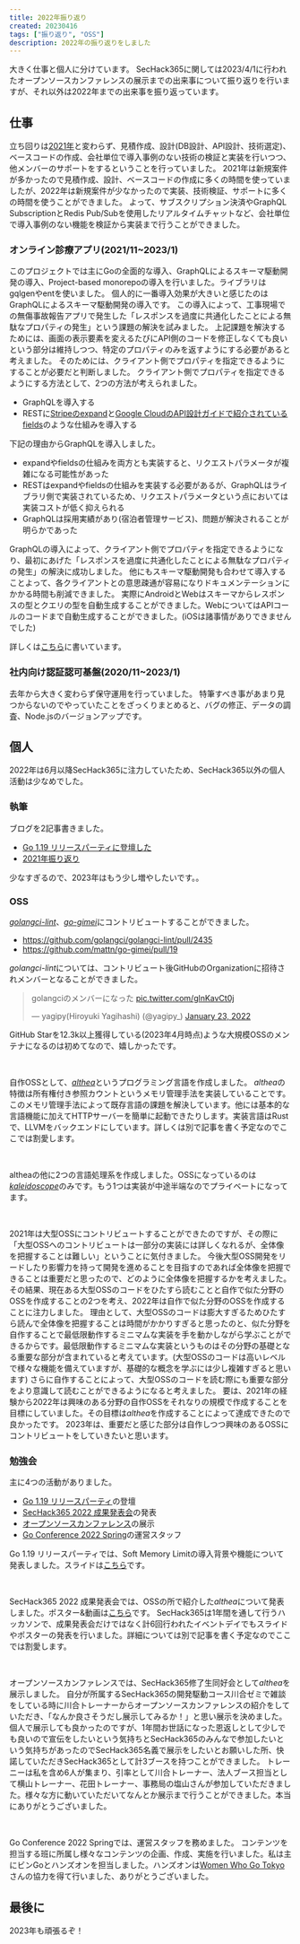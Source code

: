 ```yaml
---
title: 2022年振り返り
created: 20230416
tags: ["振り返り", "OSS"]
description: 2022年の振り返りをしました
---
```


大きく仕事と個人に分けています。
SecHack365に関しては2023/4/1に行われたオープンソースカンファレンスの展示までの出来事について振り返りを行いますが、それ以外は2022年までの出来事を振り返っています。

## 仕事
立ち回りは[2021年](https://blog.yagipy.me/2021-in-review)と変わらず、見積作成、設計(DB設計、API設計、技術選定)、ベースコードの作成、会社単位で導入事例のない技術の検証と実装を行いつつ、他メンバーのサポートをするということを行っていました。
2021年は新規案件が多かったので見積作成、設計、ベースコードの作成に多くの時間を使っていましたが、2022年は新規案件が少なかったので実装、技術検証、サポートに多くの時間を使うことができました。
よって、サブスクリプション決済やGraphQL SubscriptionとRedis Pub/Subを使用したリアルタイムチャットなど、会社単位で導入事例のない機能を検証から実装まで行うことができました。

### オンライン診療アプリ(2021/11~2023/1)
このプロジェクトでは主にGoの全面的な導入、GraphQLによるスキーマ駆動開発の導入、Project-based monorepoの導入を行いました。ライブラリはgqlgenやentを使いました。
個人的に一番導入効果が大きいと感じたのはGraphQLによるスキーマ駆動開発の導入です。
この導入によって、工事現場での無傷事故報告アプリで発生した「レスポンスを過度に共通化したことによる無駄なプロパティの発生」という課題の解決を試みました。
上記課題を解決するためには、画面の表示要素を変えるたびにAPI側のコードを修正しなくても良いという部分は維持しつつ、特定のプロパティのみを返すようにする必要があると考えました。
そのためには、クライアント側でプロパティを指定できるようにすることが必要だと判断しました。
クライアント側でプロパティを指定できるようにする方法として、2つの方法が考えられました。
- GraphQLを導入する
- RESTに[Stripeのexpand](https://stripe.com/docs/expand)と[Google CloudのAPI設計ガイドで紹介されているfields](https://cloud.google.com/apis/design/design_patterns?hl=ja#partial_response)のような仕組みを導入する

下記の理由からGraphQLを導入しました。
- expandやfieldsの仕組みを両方とも実装すると、リクエストパラメータが複雑になる可能性があった
- RESTはexpandやfieldsの仕組みを実装する必要があるが、GraphQLはライブラリ側で実装されているため、リクエストパラメータという点においては実装コストが低く抑えられる
- GraphQLは採用実績があり(宿泊者管理サービス)、問題が解決されることが明らかであった

GraphQLの導入によって、クライアント側でプロパティを指定できるようになり、最初にあげた「レスポンスを過度に共通化したことによる無駄なプロパティの発生」の解決に成功しました。
他にもスキーマ駆動開発も合わせて導入することよって、各クライアントとの意思疎通が容易になりドキュメンテーションにかかる時間も削減できました。
実際にAndroidとWebはスキーマからレスポンスの型とクエリの型を自動生成することができました。WebについてはAPIコールのコードまで自動生成することができました。(iOSは諸事情がありできませんでした)

詳しくは[こちら](https://yagipy.github.io)に書いています。

### 社内向け認証認可基盤(2020/11~2023/1)
去年から大きく変わらず保守運用を行っていました。
特筆すべき事があまり見つからないのでやっていたことをざっくりまとめると、バグの修正、データの調査、Node.jsのバージョンアップです。

## 個人
2022年は6月以降SecHack365に注力していたため、SecHack365以外の個人活動は少なめでした。

### 執筆
ブログを2記事書きました。
- [Go 1.19 リリースパーティに登壇した](https://blog.yagipy.me/go119party)
- [2021年振り返り](https://blog.yagipy.me/2021-in-review)

少なすぎるので、2023年はもう少し増やしたいです。。

### OSS
[*golangci-lint*](https://github.com/golangci/golangci-lint)、[*go-gimei*](https://github.com/mattn/go-gimei)にコントリビュートすることができました。
- https://github.com/golangci/golangci-lint/pull/2435
- https://github.com/mattn/go-gimei/pull/19

*golangci-lint*については、コントリビュート後GitHubのOrganizationに招待されメンバーとなることができました。
<div>
  <blockquote class="twitter-tweet"><p lang="ja" dir="ltr">golangciのメンバーになった <a href="https://t.co/glnKavCt0j">pic.twitter.com/glnKavCt0j</a></p>&mdash; yagipy(Hiroyuki Yagihashi) (@yagipy_) <a href="https://twitter.com/yagipy_/status/1485392652233105410?ref_src=twsrc%5Etfw">January 23, 2022</a></blockquote> <script async src="https://platform.twitter.com/widgets.js" charset="utf-8"></script>
</div>

GitHub Starを12.3k以上獲得している(2023年4月時点)ような大規模OSSのメンテナになるのは初めてなので、嬉しかったです。
<div><br /></div>

自作OSSとして、[*althea*](https://github.com/yagipy/althea)というプログラミング言語を作成しました。
*althea*の特徴は所有権付き参照カウントというメモリ管理手法を実装していることです。このメモリ管理手法によって既存言語の課題を解決しています。他には基本的な言語機能に加えてHTTPサーバーを簡単に起動できたりします。実装言語はRustで、LLVMをバックエンドにしています。詳しくは別で記事を書く予定なのでここでは割愛します。
<div><br /></div>

altheaの他に2つの言語処理系を作成しました。OSSになっているのは[*kaleidoscope*](https://github.com/yagipy/kaleidoscope)のみです。もう1つは実装が中途半端なのでプライベートになってます。
<div><br /></div>

2021年は大型OSSにコントリビュートすることができたのですが、その際に「大型OSSへのコントリビュートは一部分の実装には詳しくなれるが、全体像を把握することは難しい」ということに気付きました。
今後大型OSS開発をリードしたり影響力を持って開発を進めることを目指すのであれば全体像を把握できることは重要だと思ったので、どのように全体像を把握するかを考えました。その結果、現在ある大型OSSのコードをひたすら読むことと自作で似た分野のOSSを作成することの2つを考え、2022年は自作で似た分野のOSSを作成することに注力しました。
理由として、大型OSSのコードは膨大すぎるためひたすら読んで全体像を把握することは時間がかかりすぎると思ったのと、似た分野を自作することで最低限動作するミニマムな実装を手を動かしながら学ぶことができるからです。最低限動作するミニマムな実装というものはその分野の基礎となる重要な部分が含まれていると考えています。(大型OSSのコードは高いレベルで様々な機能を備えていますが、基礎的な概念を学ぶには少し複雑すぎると思います)
さらに自作することによって、大型OSSのコードを読む際にも重要な部分をより意識して読むことができるようになると考えました。
要は、2021年の経験から2022年は興味のある分野の自作OSSをそれなりの規模で作成することを目標にしていました。その目標は*althea*を作成することによって達成できたので良かったです。
2023年は、重要だと感じた部分は自作しつつ興味のあるOSSにコントリビュートをしていきたいと思います。

### 勉強会
主に4つの活動がありました。
- [Go 1.19 リリースパーティ](https://gocon.connpass.com/event/253355)の登壇
- [SecHack365 2022 成果発表会](https://sechack365.nict.go.jp/report/2022/report_presentation.html)の発表
- [オープンソースカンファレンス](https://event.ospn.jp/osc2023-spring)の展示
- [Go Conference 2022 Spring](https://gocon.jp/2022spring/ja)の運営スタッフ

Go 1.19 リリースパーティでは、Soft Memory Limitの導入背景や機能について発表しました。スライドは[こちら](https://speakerdeck.com/yagipy/what-is-soft-memory-limit)です。
<div><br /></div>

SecHack365 2022 成果発表会では、OSSの所で紹介した*althea*について発表しました。ポスター&動画は[こちら](https://sechack365.nict.go.jp/achievement/2022/index.html#exc05)です。
SecHack365は1年間を通して行うハッカソンで、成果発表会だけではなく計6回行われたイベントデイでもスライドやポスターの発表を行いました。詳細については別で記事を書く予定なのでここでは割愛します。
<div><br /></div>

オープンソースカンファレンスでは、SecHack365修了生同好会として*althea*を展示しました。
自分が所属するSecHack365の開発駆動コース川合ゼミで雑談をしている時に川合トレーナーからオープンソースカンファレンスの紹介をしていただき、「なんか良さそうだし展示してみるか！」と思い展示を決めました。
個人で展示しても良かったのですが、1年間お世話になった恩返しとして少しでも良いので宣伝をしたいという気持ちとSecHack365のみんなで参加したいという気持ちがあったのでSecHack365名義で展示をしたいとお願いした所、快諾していただきSecHack365として計3ブースを持つことができました。
トレーニーは私を含め6人が集まり、引率として川合トレーナー、法人ブース担当として横山トレーナー、花田トレーナー、事務局の塩山さんが参加していただきました。様々な方に動いていただいてなんとか展示まで行うことができました。本当にありがとうございました。
<div><br /></div>

Go Conference 2022 Springでは、運営スタッフを務めました。
コンテンツを担当する班に所属し様々なコンテンツの企画、作成、実施を行いました。私は主にビンGoとハンズオンを担当しました。ハンズオンは[Women Who Go Tokyo](https://web.womenwhogo.tokyo)さんの協力を得て行いました、ありがとうございました。

## 最後に
2023年も頑張るぞ！
